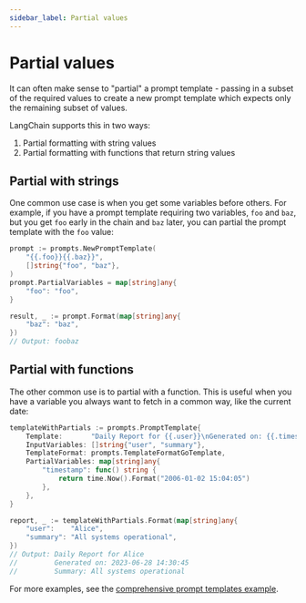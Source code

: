```yaml
---
sidebar_label: Partial values
---
```


# Partial values

It can often make sense to "partial" a prompt template - passing in a subset of the required values to create a new prompt template which expects only the remaining subset of values.

LangChain supports this in two ways:
1. Partial formatting with string values
2. Partial formatting with functions that return string values

## Partial with strings

One common use case is when you get some variables before others. For example, if you have a prompt template requiring two variables, `foo` and `baz`, but you get `foo` early in the chain and `baz` later, you can partial the prompt template with the `foo` value:

```go
prompt := prompts.NewPromptTemplate(
    "{{.foo}}{{.baz}}",
    []string{"foo", "baz"},
)
prompt.PartialVariables = map[string]any{
    "foo": "foo",
}

result, _ := prompt.Format(map[string]any{
    "baz": "baz",
})
// Output: foobaz
```

## Partial with functions

The other common use is to partial with a function. This is useful when you have a variable you always want to fetch in a common way, like the current date:

```go
templateWithPartials := prompts.PromptTemplate{
    Template:       "Daily Report for {{.user}}\nGenerated on: {{.timestamp}}\n\nSummary: {{.summary}}",
    InputVariables: []string{"user", "summary"},
    TemplateFormat: prompts.TemplateFormatGoTemplate,
    PartialVariables: map[string]any{
        "timestamp": func() string {
            return time.Now().Format("2006-01-02 15:04:05")
        },
    },
}

report, _ := templateWithPartials.Format(map[string]any{
    "user":    "Alice",
    "summary": "All systems operational",
})
// Output: Daily Report for Alice
//         Generated on: 2023-06-28 14:30:45
//         Summary: All systems operational
```

For more examples, see the [comprehensive prompt templates example](https://github.com/tmc/langchaingo/tree/main/examples/prompt-templates-example).
